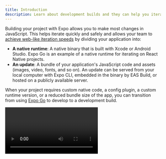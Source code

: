 ```yaml
---
title: Introduction
description: Learn about development builds and they can help you iterate faster during the process of app development.
---
```



Building your project with Expo allows you to make most changes in JavaScript. This helps iterate quickly and safely and allows your team to [achieve web-like iteration speeds](https://blog.expo.dev/javascript-driven-development-with-custom-runtimes-eda87d574c9d) by dividing your application into:

- **A native runtime**: A native binary that is built with Xcode or Android Studio. Expo Go is an example of a native runtime for iterating on React Native projects.
- **An update**: A bundle of your application's JavaScript code and assets (images, video, fonts, and so on). An update can be served from your local computer with Expo CLI, embedded in the binary by EAS Build, or hosted on a publicly available server.

When your project requires custom native code, a config plugin, a custom runtime version, or a reduced bundle size of the app, you can transition from using [Expo Go](https://expo.dev/client) to develop to a development build.

<Video url="https://youtube.com/embed/_SWalkrP0CA" />

## What is a development build

A **development build** of your app is a Debug build that contains the `expo-dev-client` package. As a production build is for the general public, and a preview build lets your team test your next release, a development build lets developers iterate as quickly as possible. It comes with extensible development tools to develop and test your project.

You can think of a development build as your version of the Expo Go client.

## What is an expo-dev-client

The [`expo-dev-client`](https://www.npmjs.com/package/expo-dev-client) package is used to create a development build. It is a library designed to support any workflow, release process, or set of dependencies in the Expo/React Native ecosystem. Whatever your project needs, either now or in the future, you'll be able to create a development build for it and get the productivity and quality of life improvements of JavaScript-driven development.

## Next steps

<BoxLink
  title="Creating development builds"
  description="Learn about creating your first development build."
  href="/development/create-development-builds"
/>

